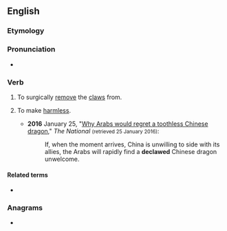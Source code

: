 ==English==

===Etymology===
{{prefix|en|de|claw}}

===Pronunciation===
* {{a|UK}} {{IPA|en|/diːˈklɔː/}}

===Verb===
{{en-verb}}

# To surgically [[remove]] the [[claw]]s from.
# {{lb|en|figuratively}} To make [[harmless]].
#* '''2016''' January 25, "[http://www.thenational.ae/opinion/comment/why-arabs-would-regret-a-toothless-chinese-dragon Why Arabs would regret a toothless Chinese dragon]," ''The National'' <small>(retrieved 25 January 2016)</small>:
#*: If, when the moment arrives, China is unwilling to side with its allies, the Arabs will rapidly find a '''declawed''' Chinese dragon unwelcome.

====Related terms====
* {{l|en|declawing}}

===Anagrams===
* {{anagrams|en|a=acdelw|clawed}}